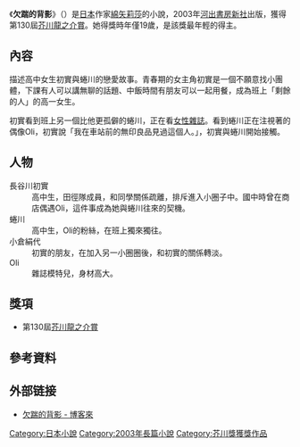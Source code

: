 {{unreferenced|time=2019-08-14}}
{{infobox Book
|name = 欠踹的背影
| title_orig = {{lang|ja|蹴りたい背中}}
| image = 
| image_size = 
| image_caption = 
| author = [[綿矢莉莎|綿矢莉莎]]
| translator = 涂愫芸
| illustrator = 
| release_date = {{flagicon|JPN}} 2003年8月26日<br>{{flagicon|TWN}} 2004年12月31日
| publisher = {{flagicon|JPN}} [[河出書房新社|河出書房新社]]<br>{{flagicon|TWN}} 平裝本
| genre = 
| country = {{JPN}}
| language = [[日本語|日本語]]
| type = 
| pages = {{flagicon|JPN}} 140<br>{{flagicon|TWN}} 160
| preceded_by = 
| followed_by = 
| website = 
| isbn = {{flagicon|JPN}} ISBN 4-309-01570-0<br>{{flagicon|TWN}} ISBN 957-803-512-8
}}

《'''欠踹的背影'''》（{{lang-ja|蹴りたい背中}}）是[[日本|日本]]作家[[綿矢莉莎|綿矢莉莎]]的小說，2003年[[河出書房新社|河出書房新社]]出版，獲得第130屆[[芥川龍之介賞|芥川龍之介賞]]。她得獎時年僅19歲，是該獎最年輕的得主。

==內容==
描述高中女生初實與蜷川的戀愛故事。青春期的女主角初實是一個不願意找小團體，下課有人可以講無聊的話題、中飯時間有朋友可以一起用餐，成為班上「剩餘的人」的高一女生。
 
初實看到班上另一個比他更孤僻的蜷川，正在看[[女性雜誌|女性雜誌]]。看到蜷川正在注視著的偶像Oli，初實說「我在車站前的無印良品見過這個人。」，初實與蜷川開始接觸。

==人物==
;長谷川初實
:高中生，田徑隊成員，和同學關係疏離，排斥進入小圈子中。國中時曾在商店偶遇Oli，這件事成為她與蜷川往來的契機。
;蜷川
:高中生，Oli的粉絲，在班上獨來獨往。
;小倉絹代
:初實的朋友，在加入另一小圈圈後，和初實的關係轉淡。
;Oli
:雜誌模特兒，身材高大。

==獎項==
*第130屆[[芥川龍之介賞|芥川龍之介賞]]

==參考資料==
{{Reflist|2}}

==外部链接==
*[http://www.books.com.tw/products/0010280589 欠踹的背影 - 博客來] {{Wayback|url=http://www.books.com.tw/products/0010280589 |date=20180630181828 }}

{{芥川龍之介獎|1=第130屆}}
{{DEFAULTSORT:Keritai Senaka}}
[[Category:日本小說|Category:日本小說]]
[[Category:2003年長篇小說|Category:2003年長篇小說]]
[[Category:芥川獎獲獎作品|Category:芥川獎獲獎作品]]